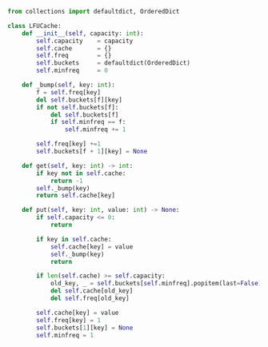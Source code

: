 ```python meta="source=problems/460-lfu-cache/solution.py"
from collections import defaultdict, OrderedDict

class LFUCache:
    def __init__(self, capacity: int):
        self.capacity    = capacity
        self.cache       = {}
        self.freq        = {}
        self.buckets     = defaultdict(OrderedDict)
        self.minfreq     = 0

    def _bump(self, key: int):
        f = self.freq[key]
        del self.buckets[f][key]
        if not self.buckets[f]:
            del self.buckets[f]
            if self.minfreq == f:
                self.minfreq += 1

        self.freq[key] +=1
        self.buckets[f + 1][key] = None

    def get(self, key: int) -> int:
        if key not in self.cache:
            return -1
        self._bump(key)
        return self.cache[key]

    def put(self, key: int, value: int) -> None:
        if self.capacity <= 0:
            return

        if key in self.cache:
            self.cache[key] = value
            self._bump(key)
            return

        if len(self.cache) >= self.capacity:
            old_key, _ = self.buckets[self.minfreq].popitem(last=False)
            del self.cache[old_key]
            del self.freq[old_key]

        self.cache[key] = value
        self.freq[key] = 1
        self.buckets[1][key] = None
        self.minfreq = 1
```